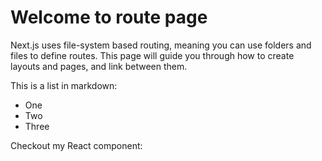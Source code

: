 
# Welcome to route page
 
Next.js uses file-system based routing, meaning you can use folders and files to define routes. This page will guide you through how to create layouts and pages, and link between them.
 
This is a list in markdown:
 
- One
- Two
- Three
 
Checkout my React component:


